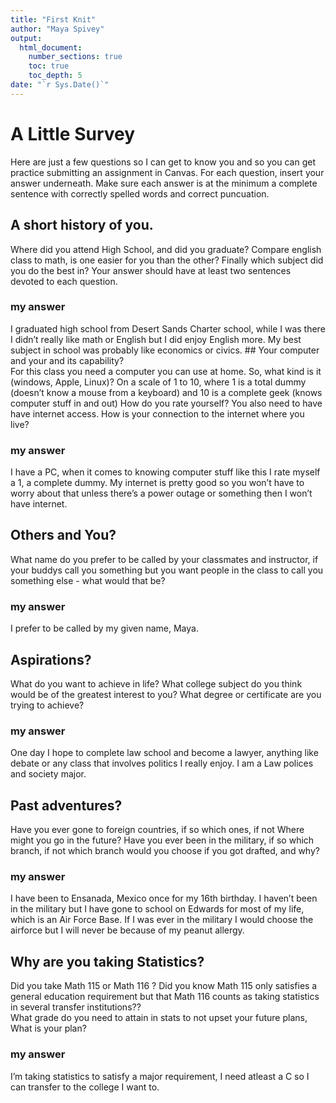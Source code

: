 ```yaml
---
title: "First Knit"
author: "Maya Spivey"
output: 
  html_document:
    number_sections: true
    toc: true
    toc_depth: 5
date: "`r Sys.Date()`"   
---
```


# A Little Survey

Here are just a few questions so I can get to know you and so you can get practice submitting an assignment in Canvas.  For each question, insert your answer underneath. Make sure each answer is at the minimum a complete sentence with correctly spelled words and correct puncuation. 

## A short history of you.  
Where did you attend High School, and did you graduate? Compare english class to math, is one easier for you than the other? Finally which subject did you do the best in? Your answer should have at least two sentences devoted to each question.  
   
### my answer     
I graduated high school from Desert Sands Charter school, while I was there I didn't really like math or English but I did enjoy English more. My best subject in school was probably like economics or civics. 
## Your computer and your and its capability?  
 For this class  you need a computer you can use at home.  So, what kind is it (windows, Apple, Linux)?  On a scale of 1 to 10, where 1 is a total dummy (doesn't know a mouse from a keyboard) and 10 is a complete geek (knows computer stuff in and out) How do you rate yourself?  You also need to have have internet access. How is your connection to the internet where you live?

### my answer   
I have a PC, when it comes to knowing computer stuff like this I rate myself a 1, a complete dummy. My internet is pretty good so you won't have to worry about that unless there's a power outage or something then I won't have internet.    
   

## Others and You?   
What name do you prefer to be called by your classmates and instructor, if your buddys call you something but you want people in the class to call you something else - what would that be? 

### my answer     
I prefer to be called by my given name, Maya.   
   
 




## Aspirations?   
What do you want to achieve in life?  What college subject do you think would be of the greatest interest to you? What degree or certificate are you trying to achieve?

### my answer     
One day I hope to complete law school and become a lawyer, anything like debate or any class that involves politics I really enjoy. I am a Law polices and society major.     
   
 




## Past adventures?  
Have you ever gone to foreign countries, if so which ones, if not Where might you go in the future?  Have you ever been in the military, if so which branch, if not which branch would you choose if you got drafted, and why?

### my answer     
I have been to Ensanada, Mexico once for my 16th birthday. I haven't been in the military but I have gone to school on Edwards for most of my life, which is an Air Force Base. If I was ever in the military I would choose the airforce but I will never be because of my peanut allergy.    
   
  




## Why are you taking Statistics?  
Did you take Math 115 or Math 116 ?  Did you know Math 115 only satisfies a general education requirement but that Math 116 counts as taking statistics in several transfer institutions??  
What grade do you need to attain in stats to not upset your future plans, What is your plan?  
 

### my answer     
I'm taking statistics to satisfy a major requirement, I need atleast a C so I can transfer to the college I want to.    
   
 






  




